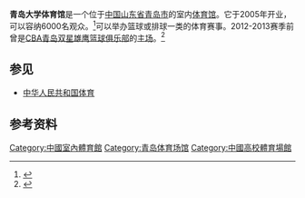 {{Infobox venue|stadium_name=青岛大学体育馆|fullname=青岛大学体育馆|image=青岛大学体育馆.jpg|location=中国山东省青岛市|seating_capacity=6,000|opened=2005|tenants=[[青岛双星雄鹰篮球俱乐部|青岛双星雄鹰篮球俱乐部]]([[中国男子篮球职业联赛|CBA]])（至2013年）}}
'''青岛大学体育馆'''是一个位于[[中国|中国]][[山东省|山东省]][[青岛市|青岛市]]的室内[[体育馆|体育馆]]。它于2005年开业，可以容纳6000名观众。<ref>{{Cite web |url=http://www.englj.com/basketball/99.html |title=The 2010 season, which teams to participate in CBA? |accessdate=2017-03-29 |archive-date=2017-04-29 |archive-url=https://web.archive.org/web/20170429075449/http://www.englj.com/basketball/99.html |dead-url=no }}</ref>可以举办篮球或排球一类的体育赛事。2012-2013赛季前曾是[[中国男子篮球职业联赛|CBA]][[青岛双星雄鹰篮球俱乐部|青岛双星雄鹰篮球俱乐部]]的[[主场|主场]]。<ref>{{Cite web|url=http://www.qdqiumi.com/show.asp?i%3D2%26id%3D69|title=Archived copy|accessdate=February 17, 2011|archiveurl=https://web.archive.org/web/20110715133655/http://www.qdqiumi.com/show.asp?i=2&id=69|archivedate=July 15, 2011}}</ref>

== 参见 ==
*[[中华人民共和国体育|中华人民共和国体育]]
== 参考资料 ==
{{reflist}}
{{青岛小作品}}
{{山东省体育场馆}}
{{青岛市体育场馆}}
[[Category:中國室內體育館|Category:中國室內體育館]]
[[Category:青岛体育场馆|Category:青岛体育场馆]]
[[Category:中國高校體育場館|Category:中國高校體育場館]]